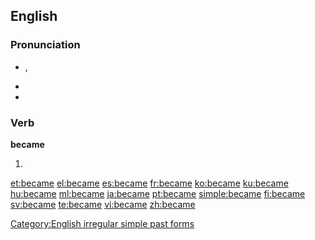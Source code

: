 ==English==

{{rank|point|letter|become|348|became|second|United|free}}

===Pronunciation===
* {{IPA|/bɪˈkeɪm/}}, {{SAMPA|/bI"keIm/}}
* {{audio|en-us-became.ogg|Audio (US)}}
* {{rhymes|eɪm}}
{{hyphenation|be|came}}

===Verb===
'''became'''

# {{simple past of|[[become]]}}

[[Category:English irregular simple past forms]]

[[et:became]]
[[el:became]]
[[es:became]]
[[fr:became]]
[[ko:became]]
[[ku:became]]
[[hu:became]]
[[ml:became]]
[[ja:became]]
[[pt:became]]
[[simple:became]]
[[fi:became]]
[[sv:became]]
[[te:became]]
[[vi:became]]
[[zh:became]]